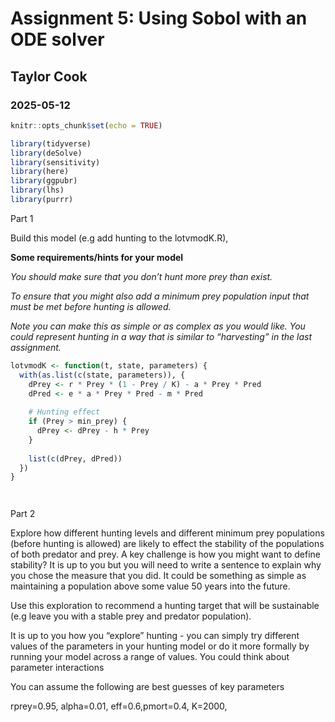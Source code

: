 # Assignment 5: Using Sobol with an ODE solver

## Taylor Cook

### 2025-05-12

```r
knitr::opts_chunk$set(echo = TRUE)

library(tidyverse)
library(deSolve)
library(sensitivity)
library(here)
library(ggpubr)
library(lhs)
library(purrr)
```

Part 1

Build this model (e.g add hunting to the lotvmodK.R),

**Some requirements/hints for your model**

*You should make sure that you don't hunt more prey than exist.*

*To ensure that you might also add a minimum prey population input that must be met before hunting is allowed.*

*Note you can make this as simple or as complex as you would like. You could represent hunting in a way that is similar to "harvesting" in the last assignment.*



```r
lotvmodK <- function(t, state, parameters) {
  with(as.list(c(state, parameters)), {
    dPrey <- r * Prey * (1 - Prey / K) - a * Prey * Pred
    dPred <- e * a * Prey * Pred - m * Pred
    
    # Hunting effect
    if (Prey > min_prey) {
      dPrey <- dPrey - h * Prey
    }
    
    list(c(dPrey, dPred))
  })
}




```









Part 2

Explore how different hunting levels and different minimum prey populations (before hunting is allowed) are likely to effect the stability of the populations of both predator and prey.
A key challenge is how you might want to define stability? It is up to you but you will need to write a sentence to explain why you chose the measure that you did. 
It could be something as simple as maintaining a population above some value 50 years into the future.  

Use this exploration to recommend a hunting target that will be sustainable (e.g leave you with a stable prey and predator population).

It is up to you how you "explore" hunting  - you can simply try different values of the parameters in your hunting model or do it more formally by running your model across a range of values. You could think about parameter interactions

You can assume the following are best guesses of key parameters

rprey=0.95, alpha=0.01, eff=0.6,pmort=0.4, K=2000,




